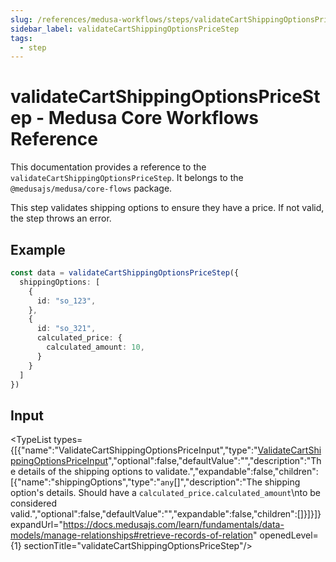 ```yaml
---
slug: /references/medusa-workflows/steps/validateCartShippingOptionsPriceStep
sidebar_label: validateCartShippingOptionsPriceStep
tags:
  - step
---
```



# validateCartShippingOptionsPriceStep - Medusa Core Workflows Reference

This documentation provides a reference to the `validateCartShippingOptionsPriceStep`. It belongs to the `@medusajs/medusa/core-flows` package.

This step validates shipping options to ensure they have a price.
If not valid, the step throws an error.

## Example

```ts
const data = validateCartShippingOptionsPriceStep({
  shippingOptions: [
    {
      id: "so_123",
    },
    {
      id: "so_321",
      calculated_price: {
        calculated_amount: 10,
      }
    }
  ]
})
```

## Input

<TypeList types={[{"name":"ValidateCartShippingOptionsPriceInput","type":"[ValidateCartShippingOptionsPriceInput](../../../../types/core_flows.ValidateCartShippingOptionsPriceInput/page.mdx)","optional":false,"defaultValue":"","description":"The details of the shipping options to validate.","expandable":false,"children":[{"name":"shippingOptions","type":"`any`[]","description":"The shipping option's details. Should have a `calculated_price.calculated_amount`\nto be considered valid.","optional":false,"defaultValue":"","expandable":false,"children":[]}]}]} expandUrl="https://docs.medusajs.com/learn/fundamentals/data-models/manage-relationships#retrieve-records-of-relation" openedLevel={1} sectionTitle="validateCartShippingOptionsPriceStep"/>
